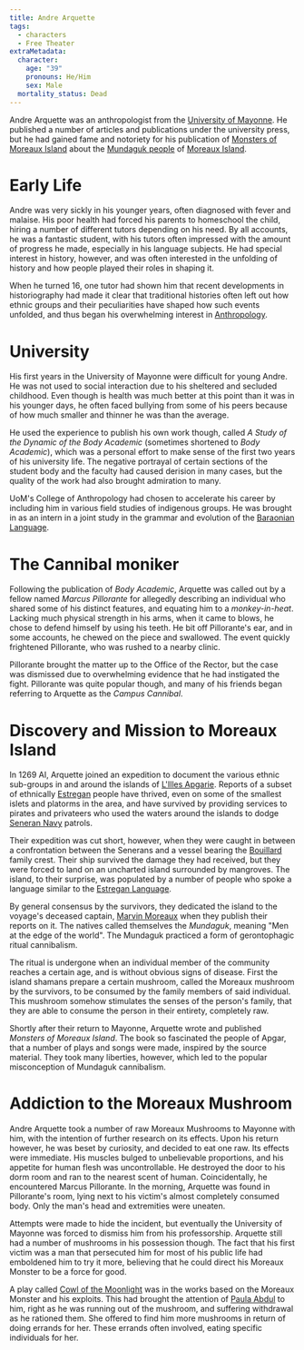 ```yaml
---
title: Andre Arquette
tags:
  - characters
  - Free Theater
extraMetadata:
  character:
    age: "39"
    pronouns: He/Him
    sex: Male
  mortality_status: Dead
---
```


Andre Arquette was an anthropologist from the
[University of Mayonne](/organizations/university-of-mayonne/). He
published a number of articles and publications under the university press, but
he had gained fame and notoriety for his publication of
[Monsters of Moreaux Island](/misc/monsters-of-moreaux-island/) about the
[Mundaguk people](/ethnicities/mundaguk/) of
[Moreaux Island](/locations/moreaux-island/).

# Early Life

Andre was very sickly in his younger years, often diagnosed with fever and
malaise. His poor health had forced his parents to homeschool the child, hiring
a number of different tutors depending on his need. By all accounts, he was a
fantastic student, with his tutors often impressed with the amount of progress
he made, especially in his language subjects. He had special interest in
history, however, and was often interested in the unfolding of history and how
people played their roles in shaping it.

When he turned 16, one tutor had shown him that recent developments in
historiography had made it clear that traditional histories often left out how
ethnic groups and their peculiarities have shaped how such events unfolded, and
thus began his overwhelming interest in
[Anthropology](https://en.wikipedia.org/wiki/Anthropology).

# University

His first years in the University of Mayonne were difficult for young Andre. He
was not used to social interaction due to his sheltered and secluded childhood.
Even though is health was much better at this point than it was in his younger
days, he often faced bullying from some of his peers because of how much smaller
and thinner he was than the average.

He used the experience to publish his own work though, called *A Study of the
Dynamic of the Body Academic* (sometimes shortened to *Body Academic*), which
was a personal effort to make sense of the first two years of his university
life. The negative portrayal of certain sections of the student body and the
faculty had caused derision in many cases, but the quality of the work had also
brought admiration to many.

UoM's College of Anthropology had chosen to accelerate his career by including
him in various field studies of indigenous groups. He was brought in as an
intern in a joint study in the grammar and evolution of the
[Baraonian Language](/languages/baraonian/).

# The Cannibal moniker

Following the publication of *Body Academic*, Arquette was called out by a
fellow named *Marcus Pillorante* for allegedly describing an individual who
shared some of his distinct features, and equating him to a *monkey-in-heat*.
Lacking much physical strength in his arms, when it came to blows, he chose to
defend himself by using his teeth. He bit off Pillorante's ear, and in some
accounts, he chewed on the piece and swallowed. The event quickly frightened
Pillorante, who was rushed to a nearby clinic.

Pillorante brought the matter up to the Office of the Rector, but the case was
dismissed due to overwhelming evidence that he had instigated the fight.
Pillorante was quite popular though, and many of his friends began referring to
Arquette as the *Campus Cannibal*.

# Discovery and Mission to Moreaux Island

In 1269 AI, Arquette joined an expedition to document the various ethnic
sub-groups in and around the islands of
[L'Illes Apgarie](/locations/l-illes-apgarie/). Reports of a subset of
ethnically [Estregan](/ethnicities/estregan/) people have thrived, even on
some of the smallest islets and platorms in the area, and have survived by
providing services to pirates and privateers who used the waters around the
islands to dodge [Seneran Navy](/organizations/seneran-military#navy)
patrols.

Their expedition was cut short, however, when they were caught in between a
confrontation between the Senerans and a vessel bearing the
[Bouillard](/organizations/bouillard/) family crest. Their ship survived
the damage they had received, but they were forced to land on an uncharted
island surrounded by mangroves. The island, to their surprise, was populated by
a number of people who spoke a language similar to the
[Estregan Language](/languages/estregan/).

By general consensus by the survivors, they dedicated the island to the voyage's
deceased captain, [Marvin Moreaux](/characters/marvin-moreaux/) when they publish their
reports on it. The natives called themselves the *Mundaguk*, meaning "Men at the
edge of the world". The Mundaguk practiced a form of gerontophagic ritual
cannibalism.

The ritual is undergone when an individual member of the community reaches a
certain age, and is without obvious signs of disease. First the island shamans
prepare a certain mushroom, called the Moreaux mushroom by the survivors, to be
consumed by the family members of said individual. This mushroom somehow
stimulates the senses of the person's family, that they are able to consume the
person in their entirety, completely raw.

Shortly after their return to Mayonne, Arquette wrote and published *Monsters of
Moreaux Island*. The book so fascinated the people of Apgar, that a number of
plays and songs were made, inspired by the source material. They took many
liberties, however, which led to the popular misconception of Mundaguk
cannibalism.

# Addiction to the Moreaux Mushroom

Andre Arquette took a number of raw Moreaux Mushrooms to Mayonne with him, with
the intention of further research on its effects. Upon his return however, he
was beset by curiosity, and decided to eat one raw. Its effects were immediate.
His muscles bulged to unbelievable proportions, and his appetite for human flesh
was uncontrollable. He destroyed the door to his dorm room and ran to the
nearest scent of human. Coincidentally, he encountered Marcus Pillorante. In the
morning, Arquette was found in Pillorante's room, lying next to his victim's
almost completely consumed body. Only the man's head and extremities were
uneaten.

Attempts were made to hide the incident, but eventually the University of
Mayonne was forced to dismiss him from his professorship. Arquette still had a
number of mushrooms in his possession though. The fact that his first victim was
a man that persecuted him for most of his public life had emboldened him to try
it more, believing that he could direct his Moreaux Monster to be a force for
good.

A play called [Cowl of the Moonlight](/misc/cowl-of-the-moonlight/) was in
the works based on the Moreaux Monster and his exploits. This had brought the
attention of [Paula Abdul](/characters/paula-abdul/) to him, right as he was running
out of the mushroom, and suffering withdrawal as he rationed them. She offered
to find him more mushrooms in return of doing errands for her. These errands
often involved, eating specific individuals for her.
